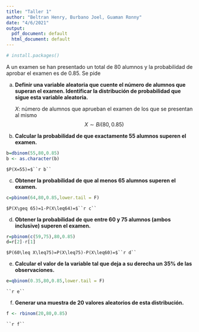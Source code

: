 ```yaml
---
title: "Taller 1"
author: "Beltran Henry, Burbano Joel, Guaman Ronny"
date: "4/6/2021"
output:
  pdf_document: default
  html_document: default
---
```

```r
# install.packages()
```

A un examen se han presentado un total de 80 alumnos y la probabilidad de aprobar el examen es de 0.85. Se pide

a) **Definir una variable aleatoria que cuente el número de alumnos que superan el examen. Identificar la distribución de probabilidad que sigue esta variable aleatoria.**

    $X:$ número de alumnos que aprueban el examen de los que se presentan al mismo     
    $$X\sim Bi(80,0.85)$$

b) **Calcular la probabilidad de que exactamente 55 alumnos superen el examen.**
```r
b=dbinom(55,80,0.85)
b <- as.character(b)


```
    $P(X=55)=$``r b``


c) **Obtener la probabilidad de que al menos 65 alumnos superen el examen.**
```r
c=pbinom(64,80,0.85,lower.tail = F)
```
    $P(X\geq 65)=1-P(X\leq64)=$``r c``

d) **Obtener la probabilidad de que entre 60 y 75 alumnos (ambos inclusive) superen el examen.**
```r
r=pbinom(c(59,75),80,0.85)
d=r[2]-r[1]
```
    $P(60\leq X\leq75)=P(X\leq75)-P(X\leq60)=$``r d``

e) **Calcular el valor de la variable tal que deja a su derecha un 35% de las observaciones.**
```r
e=qbinom(0.35,80,0.85,lower.tail = F)
```
    ``r e``

f) **Generar una muestra de 20 valores aleatorios de esta distribución.**
```r
f <- rbinom(20,80,0.85)
```
    ``r f``

